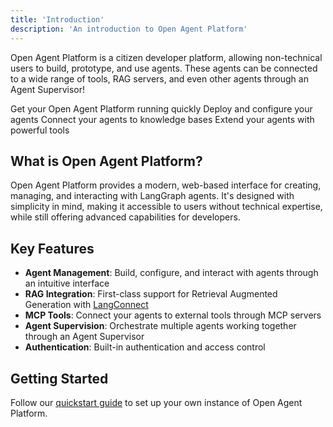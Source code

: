 ```yaml
---
title: 'Introduction'
description: 'An introduction to Open Agent Platform'
---
```


Open Agent Platform is a citizen developer platform, allowing non-technical users to build, prototype, and use agents. These agents can be connected to a wide range of tools, RAG servers, and even other agents through an Agent Supervisor!

<CardGroup cols={2}>
  <Card
    title="Quick Start"
    icon="bolt"
    href="/quickstart"
  >
    Get your Open Agent Platform running quickly
  </Card>
  <Card
    title="Agent Setup"
    icon="robot"
    href="/setup/agents"
  >
    Deploy and configure your agents
  </Card>
  <Card
    title="RAG Integration"
    icon="database"
    href="/setup/rag-server"
  >
    Connect your agents to knowledge bases
  </Card>
  <Card
    title="MCP Server"
    icon="toolbox"
    href="/setup/mcp-server"
  >
    Extend your agents with powerful tools
  </Card>
</CardGroup>

## What is Open Agent Platform?

Open Agent Platform provides a modern, web-based interface for creating, managing, and interacting with LangGraph agents. It's designed with simplicity in mind, making it accessible to users without technical expertise, while still offering advanced capabilities for developers.

## Key Features

- **Agent Management**: Build, configure, and interact with agents through an intuitive interface
- **RAG Integration**: First-class support for Retrieval Augmented Generation with [LangConnect](https://github.com/langchain-ai/langconnect)
- **MCP Tools**: Connect your agents to external tools through MCP servers
- **Agent Supervision**: Orchestrate multiple agents working together through an Agent Supervisor
- **Authentication**: Built-in authentication and access control

## Getting Started

Follow our [quickstart guide](/quickstart) to set up your own instance of Open Agent Platform.
